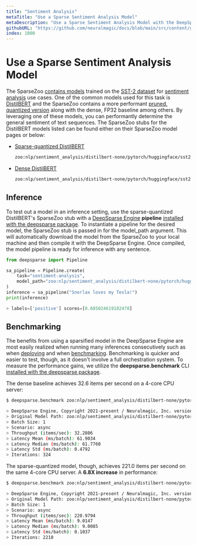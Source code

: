 ```yaml
---
title: "Sentiment Analysis"
metaTitle: "Use a Sparse Sentiment Analysis Model"
metaDescription: "Use a Sparse Sentiment Analysis Model with the DeepSparse Engine to deploy for faster and cheaper inference on CPUs"
githubURL: "https://github.com/neuralmagic/docs/blob/main/src/content/get-started/use-a-sparse-model/sentiment-analysis.mdx"
index: 1000
---
```


# Use a Sparse Sentiment Analysis Model

The SparseZoo [contains models](https://sparsezoo.neuralmagic.com/?page=1&domain=nlp&sub_domain=sentiment_analysis) trained on the [SST-2 dataset](https://nlp.stanford.edu/sentiment/) for [sentiment analysis](https://en.wikipedia.org/wiki/Sentiment_analysis) use cases.
One of the common models used for this task is [DistilBERT](https://arxiv.org/abs/1910.01108) and the SparseZoo contains a more performant [pruned, quantized version](https://sparsezoo.neuralmagic.com/models/nlp%2Fsentiment_analysis%2Fdistilbert-none%2Fpytorch%2Fhuggingface%2Fsst2%2Fpruned80_quant-none-vnni) along with the dense, FP32 baseline among others.
By leveraging one of these models, you can performantly determine the general sentiment of text sequences.
The SparseZoo stubs for the DistilBERT models listed can be found either on their SparseZoo model pages or below:
- [Sparse-quantized DistilBERT](https://sparsezoo.neuralmagic.com/models/nlp%2Fsentiment_analysis%2Fdistilbert-none%2Fpytorch%2Fhuggingface%2Fsst2%2Fpruned80_quant-none-vnni)
  ```bash
  zoo:nlp/sentiment_analysis/distilbert-none/pytorch/huggingface/sst2/pruned80_quant-none-vnni
  ```
- [Dense DistilBERT](https://sparsezoo.neuralmagic.com/models/nlp%2Fsentiment_analysis%2Fdistilbert-none%2Fpytorch%2Fhuggingface%2Fsst2%2Fbase-none)
  ```bash
  zoo:nlp/sentiment_analysis/distilbert-none/pytorch/huggingface/sst2/base-none
  ```

## Inference

To test out a model in an inference setting, use the sparse-quantized DistilBERT's SparseZoo stub with a [DeepSparse Engine](../../products/deepsparse) **pipeline** [installed with the deepsparse package](../../install/deepsparse).
To instantiate a pipeline for the desired model, the SparseZoo stub is passed in for the model_path argument.
This will automatically download the model from the SparseZoo to your local machine and then compile it with the DeepSparse Engine.
Once compiled, the model pipeline is ready for inference with any sentence.

```python
from deepsparse import Pipeline

sa_pipeline = Pipeline.create(
    task="sentiment-analysis",
    model_path="zoo:nlp/sentiment_analysis/distilbert-none/pytorch/huggingface/sst2/pruned80_quant-none-vnni"
)
inference = sa_pipeline("Snorlax loves my Tesla!")
print(inference)

> labels=['positive'] scores=[0.685024619102478]
```

## Benchmarking

The benefits from using a sparsified model in the DeepSparse Engine are most easily realized when running many inferences consecutively such as when [deploying](../../../use-cases/deploying-with-deepsparse) and when [benchmarking](../../../user-guide/benchmark).
Benchmarking is quicker and easier to test, though, as it doesn't involve a full orchestration system.
To measure the performance gains, we utilize the **deepsparse.benchmark** CLI [installed with the deepsparse package](../../install/deepsparse).

The dense baseline achieves 32.6 items per second on a 4-core CPU server:

```bash
$ deepsparse.benchmark zoo:nlp/sentiment_analysis/distilbert-none/pytorch/huggingface/sst2/base-none

> DeepSparse Engine, Copyright 2021-present / Neuralmagic, Inc. version: 1.0.0 (8eaddc24) (release) (optimized) (system=avx512, binary=avx512)
> Original Model Path: zoo:nlp/sentiment_analysis/distilbert-none/pytorch/huggingface/sst2/base-none
> Batch Size: 1
> Scenario: async
> Throughput (items/sec): 32.2806
> Latency Mean (ms/batch): 61.9034
> Latency Median (ms/batch): 61.7760
> Latency Std (ms/batch): 0.4792
> Iterations: 324
```

The sparse-quantized model, though, achieves 221.0 items per second on the same 4-core CPU server.
A **6.8X increase** in performance:

```bash
$ deepsparse.benchmark zoo:nlp/sentiment_analysis/distilbert-none/pytorch/huggingface/sst2/pruned80_quant-none-vnni

> DeepSparse Engine, Copyright 2021-present / Neuralmagic, Inc. version: 1.0.0 (8eaddc24) (release) (optimized) (system=avx512, binary=avx512)
> Original Model Path: zoo:nlp/sentiment_analysis/distilbert-none/pytorch/huggingface/sst2/pruned80_quant-none-vnni
> Batch Size: 1
> Scenario: async
> Throughput (items/sec): 220.9794
> Latency Mean (ms/batch): 9.0147
> Latency Median (ms/batch): 9.0085
> Latency Std (ms/batch): 0.1037
> Iterations: 2210
```
